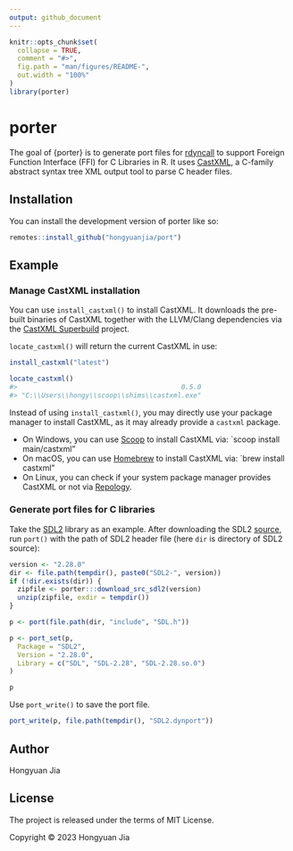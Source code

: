 ```yaml
---
output: github_document
---
```


<!-- README.md is generated from README.Rmd. Please edit that file -->

```r
knitr::opts_chunk$set(
  collapse = TRUE,
  comment = "#>",
  fig.path = "man/figures/README-",
  out.width = "100%"
)
library(porter)
```

# porter

<!-- badges: start -->
<!-- badges: end -->

The goal of {porter} is to generate port files for [rdyncall](https://github.com/hongyuanjia/rdyncall)
to support Foreign Function Interface (FFI) for C Libraries in R. It uses
[CastXML](https://github.com/CastXML/CastXML), a C-family abstract syntax tree
XML output tool to parse C header files.

## Installation

You can install the development version of porter like so:

``` r
remotes::install_github("hongyuanjia/port")
```

## Example

### Manage CastXML installation

You can use `install_castxml()` to install CastXML. It downloads the pre-built
binaries of CastXML together with the LLVM/Clang dependencies via the
[CastXML Superbuild](https://github.com/CastXML/CastXMLSuperbuild) project.

`locate_castxml()` will return the current CastXML in use:

```r
install_castxml("latest")

locate_castxml()
#>                                         0.5.0
#> "C:\\Users\\hongy\\scoop\\shims\\castxml.exe"
```

Instead of using `install_castxml()`, you may directly use your package manager
to install CastXML, as it may already provide a `castxml` package.

- On Windows, you can use [Scoop](https://scoop.sh/) to install CastXML via:
  `scoop install main/castxml"
- On macOS, you can use [Homebrew](https://brew.sh/) to install CastXML via:
  `brew install castxml"
- On Linux, you can check if your system package manager provides CastXML or
  not via [Repology](https://repology.org/project/castxml/versions).

### Generate port files for C libraries

Take the [SDL2](https://www.libsdl.org/) library as an example. After
downloading the SDL2 [source](https://github.com/libsdl-org/SDL/releases), run
`port()` with the path of SDL2 header file (here `dir` is directory of SDL2
source):

```r
version <- "2.28.0"
dir <- file.path(tempdir(), paste0("SDL2-", version))
if (!dir.exists(dir)) {
  zipfile <- porter:::download_src_sdl2(version)
  unzip(zipfile, exdir = tempdir())
}
```

```r
p <- port(file.path(dir, "include", "SDL.h"))

p <- port_set(p,
  Package = "SDL2",
  Version = "2.28.0",
  Library = c("SDL", "SDL-2.28", "SDL-2.28.so.0")
)

p
```

Use `port_write()` to save the port file.

```r
port_write(p, file.path(tempdir(), "SDL2.dynport"))
```

## Author

Hongyuan Jia

## License

The project is released under the terms of MIT License.

Copyright © 2023 Hongyuan Jia
